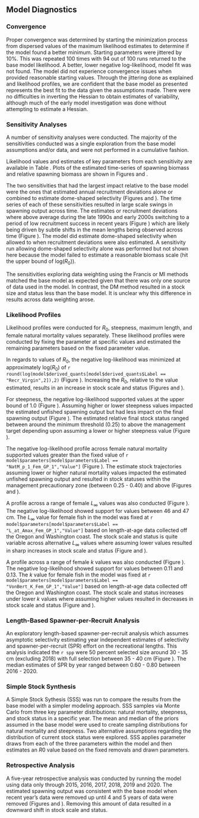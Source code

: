 ## Model Diagnostics

### Convergence

Proper convergence was determined by starting the minimization process from dispersed values of the maximum likelihood estimates to determine if the model found a better minimum. Starting parameters were jittered by 10%. This was repeated 100 times with 94 out of 100 runs returned to the base model likelihood. A better, lower negative log-likelihood, model fit was not found. The model did not experience convergence issues when provided reasonable starting values. Through the jittering done as explained and likelihood profiles, we are confident that the base model as presented represents the best fit to the data given the assumptions made. There were no difficulties in inverting the Hessian to obtain estimates of variability, although much of the early model investigation was done without attempting to estimate a Hessian. 

### Sensitivity Analyses

A number of sensitivity analyses were conducted.  The majority of the sensitivities conducted was a single exploration from the base model assumptions and/or data, and were not performed in a cumulative fashion.

\begin{enumerate}

  \item Estimate female natural mortality ($M$).
  
  \item Estimate female growth coefficient ($k$).

  \item Estimate female $L_{\infty}$. 
    
  \item Estimate annual recruitment deviations. 

  \item Estimate annual recruitment deviations while allowing for a dome-shaped selectivity curve. 
  
  \item Data weighting according to the McAllister-Ianelli (MI) method using the weighting values shown in Table \ref{tab:dw}. 

  \item Data weighting according to the Francis method using the weighting values shown in Table \ref{tab:dw}. 
  
  \item Data weighting according to the Dirichlet-Multinomial (DM) method where the estimated parameters are shown in Table \ref{tab:dw}. 
  
\end{enumerate}

Likelihood values and estimates of key parameters from each sensitivity are available in Table \ref{tab:sensitivities}.  Plots of the estimated time-series of spawning biomass and relative spawning biomass are shown in Figures \ref{fig:sens-ssb} and \ref{fig:sens-depl}.

The two sensitivities that had the largest impact relative to the base model were the ones that estimated annual recruitment deviations alone or combined to estimate dome-shaped selectivity (Figures \ref{fig:sens-ssb} and \ref{fig:sens-depl}).  The time series of each of these sensitivities resulted in large scale swings in spawning output across time.  The estimates or recruitment deviations where above average during the late 1990s and early 2000s switching to a period of low recruitment success in recent years (Figure \ref{fig:sens-recr}) which are likely being driven by subtle shifts in the mean lengths being observed across time (Figure \ref{fig:mean-len-data}). The model did estimate dome-shaped selectivity when allowed to when recruitment deviations were also estimated.  A sensitivity run allowing dome-shaped selectivity alone was performed but not shown here because the model failed to estimate a reasonable biomass scale (hit the upper bound of log($R_0$)). 

The sensitivities exploring data weighting using the Francis or MI methods matched the base model as expected given that there was only one source of data used in the model. In contrast, the DM method resulted in a stock size and status less than the base model.  It is unclear why this difference in results across data weighting arose.  


### Likelihood Profiles

Likelihood profiles were conducted for $R_0$, steepness, maximum length, and female natural mortality values separately. These likelihood profiles were conducted by fixing the parameter at specific values and estimated the remaining parameters based on the fixed parameter value.

In regards to values of $R_0$, the negative log-likelihood was minimized at approximately log($R_0$) of `r round(log(model$derived_quants[model$derived_quants$Label == "Recr_Virgin",2]),2)` (Figure \ref{fig:r0-profile}). Increasing the $R_0$, relative to the value estimated, results in an increase in stock scale and status (Figures \ref{fig:r0-ssb} and \ref{fig:r0-depl}). 

For steepness, the negative log-likelihood supported values at the upper bound of 1.0 (Figure \ref{fig:h-profile}).  Assuming higher or lower steepness values impacted the estimated unfished spawning output but had less impact on the final spawning output (Figure \ref{fig:h-ssb}). The estimated relative final stock status ranged between around the minimum threshold (0.25) to above the management target depending upon assuming a lower or higher steepness value (Figure \ref{fig:h-depl}).

The negative log-likelihood profile across female natural mortality supported values greater than the fixed value of `r model$parameters[model$parameters$Label == "NatM_p_1_Fem_GP_1","Value"]` (Figure \ref{fig:m-profile}). The estimate stock trajectories assuming lower or higher natural mortality values impacted the estimated unfished spawning output and resulted in stock statuses within the management precautionary zone (between 0.25 - 0.40) and above (Figures \ref{fig:m-ssb} and  \ref{fig:m-depl}). 

A profile across a range of female $L_{\infty}$ values was also conducted (Figure \ref{fig:linf-profile}).  The negative log-likelihood showed support for values between 46 and 47 cm. The $L_{\infty}$ value for female fish in the model was fixed at `r model$parameters[model$parameters$Label == "L_at_Amax_Fem_GP_1","Value"]` based on length-at-age data collected off the Oregon and Washington coast. The stock scale and status is quite variable across alternative $L_{\infty}$ values where assuming lower values resulted in sharp increases in stock scale and status (Figure \ref{fig:linf-ssb} and \ref{fig:linf-depl}).

A profile across a range of female $k$ values was also conducted (Figure \ref{fig:k-profile}).  The negative log-likelihood showed support for values between 0.11 and 0.13. The $k$ value for female fish in the model was fixed at `r model$parameters[model$parameters$Label == "VonBert_K_Fem_GP_1","Value"]` based on length-at-age data collected off the Oregon and Washington coast. The stock scale and status increases under lower $k$ values where assuming higher values resulted in decreases in stock scale and status (Figure \ref{fig:k-ssb} and \ref{fig:k-depl}).

### Length-Based Spawner-per-Recruit Analysis

An exploratory length-based spawner-per-recruit analysis which assumes asymptotic selectivity estimating year independent estimates of selectivity and spawner-per-recruit (SPR) effort on the recreational lengths. This analysis indicated the `r spp` were 50 percent selected size around 30 - 35 cm (excluding 2018) with full selection between 35 - 40 cm  (Figure \ref{fig:lbspr}). The median estimates of SPR by year ranged between 0.60 - 0.80 between 2016 - 2020. 

### Simple Stock Synthesis

A Simple Stock Sythesis (SSS) was run to compare the results from the base model with a simpler modeling approach.  SSS samples via Monte Carlo from three key parameter distributions: natural mortality, steepness, and stock status in a specific year.  The mean and median of the priors assumed in the base model were used to create sampling distributions for natural mortality and steepness.  Two alternative assumptions regarding the distribution of current stock status were explored. SSS applies parameter draws from each of the three parameters within the model and then estimates an $R0$ value based on the fixed removals and drawn parameters.   

\begin{enumerate}

	\item Current stock status based on the estimate from the SS-CL model:
	\begin{itemize}
		\item Number of draws = 1000,
		\item $M$ = lognormal distrubtion (0.108, 0.22),
		\item $h$ = truncated beta (0.72, 0.15), and
		\item current stock status = beta(0.40, 0.20)
	\end{itemize}	  
	\item Current stock status based on LB-SPR estimates: 
		\begin{itemize}
		\item Number of draws = 1000,
		\item $M$ = lognormal distrubtion (0.108, 0.22),
		\item $h$ = truncated beta (0.72, 0.15), and
		\item current stock status = beta(0.60, 0.20)	
	\end{itemize}

\end{enumerate}



### Retrospective Analysis
A five-year retrospective analysis was conducted by running the model using data only through 2015, 2016, 2017, 2018, 2019 and 2020. The estimated spawning output was consistent with the base model when recent year's data were removed up until 4 and 5 years of data were removed (Figures \ref{fig:retro-ssb} and \ref{fig:retro-depl}). Removing this amount of data resulted in a downward shift in stock scale and status.
